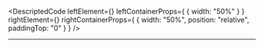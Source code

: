 
<DescriptedCode
  leftElement={<RequirementApiDescLeft />}
  leftContainerProps={
    {
      width: "50%"
    }
  }
  rightElement={<RequirementApiDescRight />}
  rightContainerProps={
    {
      width: "50%",
      position: "relative",
      paddingTop: "0"
    }
  }
/>

---
